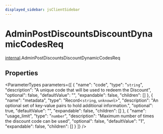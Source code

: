```yaml
---
displayed_sidebar: jsClientSidebar
---
```



# AdminPostDiscountsDiscountDynamicCodesReq

[internal](../../modules/internal.mdx).AdminPostDiscountsDiscountDynamicCodesReq

## Properties

<ParameterTypes parameters={[
  {
    "name": "code",
    "type": "`string`",
    "description": "A unique code that will be used to redeem the Discount",
    "optional": false,
    "defaultValue": "",
    "expandable": false,
    "children": []
  },
  {
    "name": "metadata",
    "type": "Record<`string`, `unknown`\\>",
    "description": "An optional set of key-value pairs to hold additional information.",
    "optional": true,
    "defaultValue": "",
    "expandable": false,
    "children": []
  },
  {
    "name": "usage_limit",
    "type": "`number`",
    "description": "Maximum number of times the discount code can be used",
    "optional": false,
    "defaultValue": "1",
    "expandable": false,
    "children": []
  }
]} />
